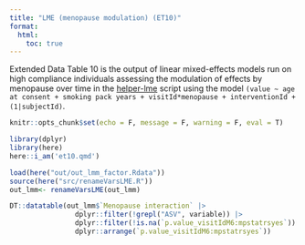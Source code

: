 ```yaml
---
title: "LME (menopause modulation) (ET10)"
format:
  html:
    toc: true
---
```


Extended Data Table 10 is the output of linear mixed-effects models run on high compliance individuals assessing the modulation of effects by menopause over time in the [helper-lme](helper-lmm.qmd) script using the model `(value ~ age at consent + smoking pack years + visitId*menopause + interventionId + (1|subjectId)`.

```r
knitr::opts_chunk$set(echo = F, message = F, warning = F, eval = T)
```

```r
library(dplyr)
library(here)
here::i_am('et10.qmd')
```


```r
load(here("out/out_lmm_factor.Rdata"))
source(here("src/renameVarsLME.R"))
out_lmm<- renameVarsLME(out_lmm)
```

```r
DT::datatable(out_lmm$`Menopause interaction` |> 
                dplyr::filter(!grepl("ASV", variable)) |> 
                dplyr::filter(!is.na(`p.value_visitIdM6:mpstatrsyes`)) |> 
                dplyr::arrange(`p.value_visitIdM6:mpstatrsyes`))
```
